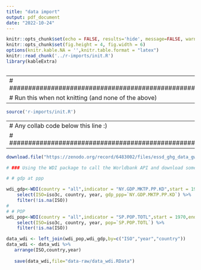 ```yaml
---
title: "data import"
output: pdf_document
date: "2022-10-24"
---
```


```r
knitr::opts_chunk$set(echo = FALSE, results='hide', message=FALSE, warning=FALSE)
knitr::opts_chunk$set(fig.height = 4, fig.width = 6)
options(knitr.kable.NA = '',knitr.table.format = "latex")
knitr::read_chunk('../r-imports/init.R')
library(kableExtra)
```

```r
```


---
# ##################################################
# Run this when not knitting (and none of the above)
---

```r
source('r-imports/init.R')
```


---
# Any collab code below this line :)
# ##################################################
---





```r

download.file("https://zenodo.org/record/6483002/files/essd_ghg_data_gwp100.xlsx?download=1","data-raw/gwp100.xlsx")

```


```r

# ### Using the WDI package to call the Worldbank API and download some indicators 

# # gdp at ppp 

wdi_gdp<-WDI(country = "all",indicator = "NY.GDP.MKTP.PP.KD",start = 1970,end = 2019,extra=TRUE,language = "en") %>%
    select(ISO=iso3c, country, year, gdp_ppp=`NY.GDP.MKTP.PP.KD`) %>%
    filter(!is.na(ISO))
# 
# # POP
wdi_pop<-WDI(country = "all",indicator = "SP.POP.TOTL",start = 1970,end = 2019,extra=TRUE,language = "en")%>%
    select(ISO=iso3c, country, year, pop=`SP.POP.TOTL`) %>%
    filter(!is.na(ISO))

data_wdi <- left_join(wdi_pop,wdi_gdp,by=c("ISO","year","country"))
data_wdi <- data_wdi %>% 
   arrange(ISO,country,year)
 
   save(data_wdi,file="data-raw/data_wdi.RData")
 
```


```r

```